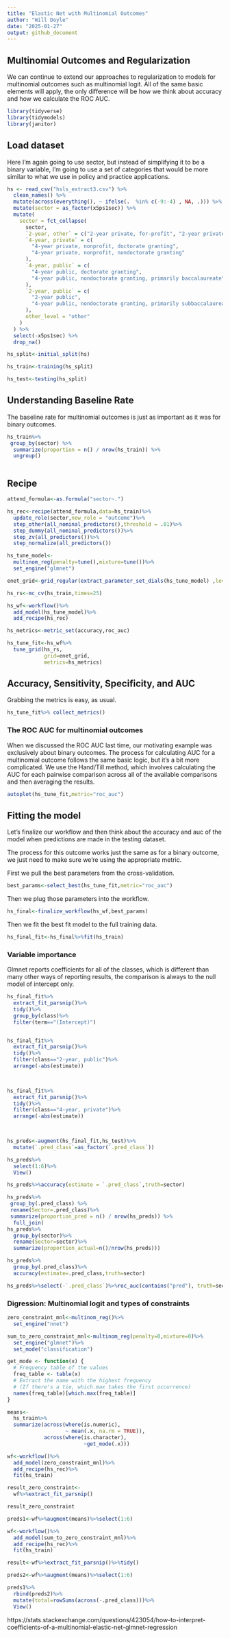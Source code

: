 ```yaml
---
title: "Elastic Net with Multinomial Outcomes"
author: "Will Doyle"
date: "2025-01-27"
output: github_document
---
```


## Multinomial Outcomes and Regularization
 
 We can continue to extend our approaches to regularization to models for multinomial outcomes such as
 multinomial logit. All of the same basic elements will apply, the only difference will be how we think about
 accuracy and how we calculate the ROC AUC. 


```r
library(tidyverse)
library(tidymodels)
library(janitor)
```

## Load dataset

Here I'm again going to use sector, but instead of simplifying it to be a binary variable, I'm going to use a set of categories that would be more similar to what we use in policy and practice applications. 

```r

hs <- read_csv("hsls_extract3.csv") %>%
  clean_names() %>%
  mutate(across(everything(), ~ ifelse(.  %in% c(-9:-4) , NA, .))) %>%
  mutate(sector = as_factor(x5ps1sec)) %>%
  mutate(
    sector = fct_collapse(
      sector,
      `2-year, other` = c("2-year private, for-profit", "2-year private, nonprofit"),
      `4-year, private` = c(
        "4-year private, nonprofit, doctorate granting",
        "4-year private, nonprofit, nondoctorate granting"
      ),
      `4-year, public` = c(
        "4-year public, doctorate granting",
        "4-year public, nondoctorate granting, primarily baccalaureate"
      ),
      `2-year, public` = c(
        "2-year public",
        "4-year public, nondoctorate granting, primarily subbaccalaureate"
      ),
      other_level = "other"
    )
  ) %>%
  select(-x5ps1sec) %>%
  drop_na()

```


```r
hs_split<-initial_split(hs)

hs_train<-training(hs_split)

hs_test<-testing(hs_split)
```


## Understanding Baseline Rate

The baseline rate for multinomial outcomes is just as important as it was for binary outcomes. 

```r
hs_train%>%
 group_by(sector) %>%
  summarize(proportion = n() / nrow(hs_train)) %>%
  ungroup()



```


## Recipe

```r
attend_formula<-as.formula("sector~.")

hs_rec<-recipe(attend_formula,data=hs_train)%>%
  update_role(sector,new_role = "outcome")%>%
  step_other(all_nominal_predictors(),threshold = .01)%>%
  step_dummy(all_nominal_predictors())%>%
  step_zv(all_predictors())%>%
  step_normalize(all_predictors())
```

```r
hs_tune_model<- 
  multinom_reg(penalty=tune(),mixture=tune())%>% 
  set_engine("glmnet")
```

```r
enet_grid<-grid_regular(extract_parameter_set_dials(hs_tune_model) ,levels=5)
```


```r
hs_rs<-mc_cv(hs_train,times=25)
```


```r
hs_wf<-workflow()%>%
  add_model(hs_tune_model)%>%
  add_recipe(hs_rec)
```

```r
hs_metrics<-metric_set(accuracy,roc_auc)
```


```r
hs_tune_fit<-hs_wf%>%
  tune_grid(hs_rs,
            grid=enet_grid,
            metrics=hs_metrics)
```


## Accuracy, Sensitivity, Specificity, and AUC

Grabbing the metrics is easy, as usual. 

```r
hs_tune_fit%>% collect_metrics()
```


### The ROC AUC for multinomial outcomes

When we discussed the ROC AUC last time, our motivating example was exclusively about binary outcomes. 
The process for calculating AUC for a multinomial outcome follows the same basic logic, but it's a bit more complicated. We use the Hand/Till method, which involves calculating the AUC for each pairwise comparison across all of the 
available comparisons and then averaging the results. 



```r
autoplot(hs_tune_fit,metric="roc_auc")
```


## Fitting the model

Let's finalize our workflow and then think about the accuracy and auc of the model when predictions are made in the testing dataset. 

The process for this outcome works just the same as for a binary outcome, we just need to make sure we're using the appropriate metric. 

First we pull the best parameters from the cross-validation. 
```r
best_params<-select_best(hs_tune_fit,metric="roc_auc")
```

Then we plug those parameters into the workflow. 
```r
hs_final<-finalize_workflow(hs_wf,best_params)
```

Then we fit the best fit model to the full training data. 
```r
hs_final_fit<-hs_final%>%fit(hs_train)
```


### Variable importance

Glmnet reports coefficients for all of the classes,
which is different than many other ways of reporting results, the comparison is always to the null model of intercept only. 

```r

hs_final_fit%>%
  extract_fit_parsnip()%>%
  tidy()%>%
  group_by(class)%>%
  filter(term=="(Intercept)")


hs_final_fit%>%
  extract_fit_parsnip()%>%
  tidy()%>%
  filter(class=="2-year, public")%>%
  arrange(-abs(estimate))
  


hs_final_fit%>%
  extract_fit_parsnip()%>%
  tidy()%>%
  filter(class=="4-year, private")%>%
  arrange(-abs(estimate))

 
```


```r
hs_preds<-augment(hs_final_fit,hs_test)%>%
  mutate(`.pred_class`=as_factor(`.pred_class`))

hs_preds%>%
  select(1:6)%>%
  View()
```

```r
hs_preds%>%accuracy(estimate = `.pred_class`,truth=sector)
```



```r
hs_preds%>%
 group_by(.pred_class) %>%
 rename(Sector=.pred_class)%>%
 summarize(proportion_pred = n() / nrow(hs_preds)) %>%
  full_join(
hs_preds%>%
  group_by(sector)%>%
  rename(Sector=sector)%>%
  summarize(proportion_actual=n()/nrow(hs_preds)))
```


```r
hs_preds%>%
  group_by(.pred_class)%>%
  accuracy(estimate=.pred_class,truth=sector)
```


```r
hs_preds%>%select(-`.pred_class`)%>%roc_auc(contains("pred"), truth=sector)
```

### Digression: Multinomial logit and types of constraints



```r
zero_constraint_mnl<-multinom_reg()%>%
  set_engine("nnet")

sum_to_zero_constraint_mnl<-multinom_reg(penalty=0,mixture=0)%>%
  set_engine("glmnet")%>%
  set_mode("classification")
```

```r

get_mode <- function(x) {
  # Frequency table of the values
  freq_table <- table(x)
  # Extract the name with the highest frequency
  # (If there's a tie, which.max takes the first occurrence)
  names(freq_table)[which.max(freq_table)]
}

means<-
  hs_train%>%
  summarize(across(where(is.numeric), 
                   ~ mean(.x, na.rm = TRUE)),
            across(where(is.character),
                         ~get_mode(.x)))
```


```r
wf<-workflow()%>%
  add_model(zero_constraint_mnl)%>%
  add_recipe(hs_rec)%>%
  fit(hs_train)

result_zero_constraint<-
  wf%>%extract_fit_parsnip()

result_zero_constraint

preds1<-wf%>%augment(means)%>%select(1:6)

```


```r
wf<-workflow()%>%
  add_model(sum_to_zero_constraint_mnl)%>%
  add_recipe(hs_rec)%>%
  fit(hs_train)

result<-wf%>%extract_fit_parsnip()%>%tidy()

preds2<-wf%>%augment(means)%>%select(1:6)

preds1%>%
  rbind(preds2)%>%
  mutate(total=rowSums(across(-.pred_class)))%>%
  View()
```
https://stats.stackexchange.com/questions/423054/how-to-interpret-coefficients-of-a-multinomial-elastic-net-glmnet-regression



